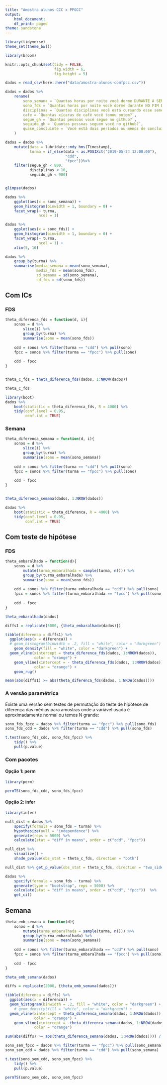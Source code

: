 ```yaml
---
title: "Amostra alunos CCC x PPGCC"
output:
    html_document:
    df_print: paged
theme: sandstone
---
```


```r
library(tidyverse)
theme_set(theme_bw())

library(broom)

knitr::opts_chunk$set(tidy = FALSE,
                      fig.width = 6,
                      fig.height = 5)

```

```r
dados = read_csv(here::here("data/amostra-alunos-comfpcc.csv"))

dados = dados %>%
    rename(
        sono_semana = `Quantas horas por noite você dorme DURANTE A SEMANA em média?`,
        sono_fds = `Quantas horas por noite você dorme durante NO FIM DE SEMANA em média?`,
        disciplinas = `Quantas disciplinas você está cursando esse semestre?`,
        cafe = `Quantas xícaras de café você tomou ontem?`,
        segue_gh = `Quantas pessoas você segue no github?`,
        seguido_gh = `Quantas pessoas seguem você no github?`,
        quase_concluinte = `Você está dois períodos ou menos de concluir?`
    )

dados = dados %>% 
    mutate(data = lubridate::mdy_hms(Timestamp),
           turma = if_else(data < as.POSIXct("2019-05-24 12:00:00"), 
                           "cdd", 
                           "fpcc"))%>% 
    filter(segue_gh < 800, 
           disciplinas < 10,
           seguido_gh < 900)


glimpse(dados)
```

```r
dados %>% 
    ggplot(aes(x = sono_semana)) + 
    geom_histogram(binwidth = 1, boundary = 0) + 
    facet_wrap(~ turma, 
               ncol = 1)

dados %>% 
    ggplot(aes(x = sono_fds)) + 
    geom_histogram(binwidth = 1, boundary = 0) + 
    facet_wrap(~ turma, 
               ncol = 1) + 
    xlim(5, 10)
```

```r
dados %>% 
    group_by(turma) %>% 
    summarise(media_semana = mean(sono_semana), 
              media_fds = mean(sono_fds), 
              sd_semana = sd(sono_semana), 
              sd_fds = sd(sono_fds))
```


## Com ICs

### FDS

```r
theta_diferenca_fds = function(d, i){
    sonos = d %>% 
        slice(i) %>% 
        group_by(turma) %>% 
        summarise(sono = mean(sono_fds)) 
    
    cdd = sonos %>% filter(turma == "cdd") %>% pull(sono)
    fpcc = sonos %>% filter(turma == "fpcc") %>% pull(sono)
    
    cdd - fpcc
}


theta_c_fds = theta_diferenca_fds(dados, 1:NROW(dados))

theta_c_fds
```

```r
library(boot)
dados %>% 
    boot(statistic = theta_diferenca_fds, R = 4000) %>% 
    tidy(conf.level = 0.95, 
         conf.int = TRUE)
```

### Semana


```r
theta_diferenca_semana = function(d, i){
    sonos = d %>% 
        slice(i) %>% 
        group_by(turma) %>% 
        summarise(sono = mean(sono_semana)) 
    
    cdd = sonos %>% filter(turma == "cdd") %>% pull(sono)
    fpcc = sonos %>% filter(turma == "fpcc") %>% pull(sono)
    
    cdd - fpcc
}


theta_diferenca_semana(dados, 1:NROW(dados))
```

```r
dados %>% 
    boot(statistic = theta_diferenca, R = 4000) %>% 
    tidy(conf.level = 0.95, 
         conf.int = TRUE)
```

## Com teste de hipótese

### FDS

```r
theta_embaralhado = function(d){
    sonos = d %>% 
        mutate(turma_embaralhada = sample(turma, n())) %>% 
        group_by(turma_embaralhada) %>% 
        summarise(sono = mean(sono_fds)) 
    
    cdd = sonos %>% filter(turma_embaralhada == "cdd") %>% pull(sono)
    fpcc = sonos %>% filter(turma_embaralhada == "fpcc") %>% pull(sono)
    
    cdd - fpcc
}

theta_embaralhado(dados)
```



```r
diffs1 = replicate(5000, {theta_embaralhado(dados)})

tibble(diferenca = diffs1) %>% 
  ggplot(aes(x = diferenca)) + 
  # geom_histogram(binwidth = .2, fill = "white", color = "darkgreen") + 
    geom_density(fill = "white", color = "darkgreen") + 
  geom_vline(xintercept = theta_diferenca_fds(dados, 1:NROW(dados)), 
             color = "orange") + 
    geom_vline(xintercept = - theta_diferenca_fds(dados, 1:NROW(dados)), 
             color = "orange") + 
    geom_rug()
```

```r
mean(abs(diffs1) >= abs(theta_diferenca_fds(dados, 1:NROW(dados))))
```

### A versão paramétrica

Existe uma versão sem testes de permutação do teste de hipótese de diferença das médias para amostras onde a variável usada é aproximadamente normal ou temos N grande:

```r
sono_fds_fpcc = dados %>% filter(turma == "fpcc") %>% pull(sono_fds)
sono_fds_cdd = dados %>% filter(turma == "cdd") %>% pull(sono_fds)

t.test(sono_fds_cdd, sono_fds_fpcc) %>% 
    tidy() %>% 
    pull(p.value)
```

### Com pacotes

#### Opção 1: perm

```r
library(perm)

permTS(sono_fds_cdd, sono_fds_fpcc)

```

#### Opção 2: infer

```r
library(infer)

null_dist = dados %>%
    specify(formula = sono_fds ~ turma) %>%
    hypothesize(null = "independence") %>%
    generate(reps = 5000) %>%
    calculate(stat = "diff in means", order = c("cdd", "fpcc")) 

null_dist %>%
    visualize() + 
    shade_pvalue(obs_stat = theta_c_fds, direction = "both")
```

```r
null_dist %>% get_p_value(obs_stat = theta_c_fds, direction = "two_sided")
```


```r
dados %>%
    specify(formula = sono_fds ~ turma) %>%
    generate(type = "bootstrap", reps = 5000) %>%
    calculate(stat = "diff in means", order = c("cdd", "fpcc"))  %>% 
    get_ci()
```


## Semana

```r
theta_emb_semana = function(d){
    sonos = d %>% 
        mutate(turma_embaralhada = sample(turma, n())) %>% 
        group_by(turma_embaralhada) %>% 
        summarise(sono = mean(sono_semana)) 
    
    cdd = sonos %>% filter(turma_embaralhada == "cdd") %>% pull(sono)
    fpcc = sonos %>% filter(turma_embaralhada == "fpcc") %>% pull(sono)
    
    cdd - fpcc
}

theta_emb_semana(dados)

diffs = replicate(2000, {theta_emb_semana(dados)})

tibble(diferenca = diffs) %>% 
  ggplot(aes(x = diferenca)) + 
  geom_histogram(binwidth = .2, fill = "white", color = "darkgreen") +
    # geom_density(fill = "white", color = "darkgreen") + 
  geom_vline(xintercept = theta_diferenca_semana(dados, 1:NROW(dados)), 
             color = "orange") + 
    geom_vline(xintercept = -theta_diferenca_semana(dados, 1:NROW(dados)), 
             color = "orange")

sum(abs(diffs) >= abs(theta_diferenca_semana(dados, 1:NROW(dados)))) / length(diffs)
```


```r
sono_sem_fpcc = dados %>% filter(turma == "fpcc") %>% pull(sono_semana)
sono_sem_cdd = dados %>% filter(turma == "cdd") %>% pull(sono_semana)

t.test(sono_sem_cdd, sono_sem_fpcc) %>% 
    tidy() %>% 
    pull(p.value)
```


```r
permTS(sono_sem_cdd, sono_sem_fpcc)
```
